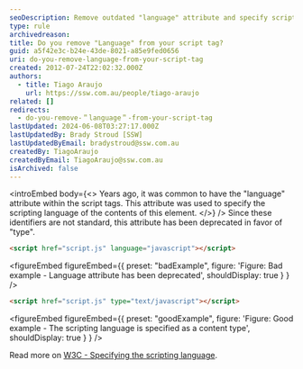 ```yaml
---
seoDescription: Remove outdated "language" attribute and specify scripting language as a content type instead.
type: rule
archivedreason:
title: Do you remove "Language" from your script tag?
guid: a5f42e3c-b24e-43de-8021-a85e9fed0656
uri: do-you-remove-language-from-your-script-tag
created: 2012-07-24T22:02:32.000Z
authors:
  - title: Tiago Araujo
    url: https://ssw.com.au/people/tiago-araujo
related: []
redirects:
  - do-you-remove-＂language＂-from-your-script-tag
lastUpdated: 2024-06-08T03:27:17.000Z
lastUpdatedBy: Brady Stroud [SSW]
lastUpdatedByEmail: bradystroud@ssw.com.au
createdBy: TiagoAraujo
createdByEmail: TiagoAraujo@ssw.com.au
isArchived: false
---
```


<introEmbed
  body={<>
Years ago, it was common to have the "language" attribute within the script tags. This attribute was used to specify the scripting language of the contents of this element.
  </>}
/>
Since these identifiers are not standard, this attribute has been deprecated in favor of "type".

```html
<script href="script.js" language="javascript"></script>
```

<figureEmbed figureEmbed={{
  preset: "badExample",
  figure: 'Figure: Bad example - Language attribute has been deprecated',
  shouldDisplay: true
} } />


```html
<script href="script.js" type="text/javascript"></script>
```

<figureEmbed figureEmbed={{
  preset: "goodExample",
  figure: 'Figure: Good example - The scripting language is specified as a content type',
  shouldDisplay: true
} } />


Read more on [W3C - Specifying the scripting language](https://www.w3.org/TR/html4/interact/scripts.html#h-18.2.2).
